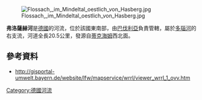 {{No footnotes|time=2020-12-06T04:03:21+00:00}}
{{Coord|48|12|36|N|10|26|31|E|display=title}}
[[Image:Flossach,_im_Mindeltal_oestlich_von_Hasberg.jpg|right]]

'''弗洛薩赫河'''是[[德國|德國]]的河流，位於該國東南部，由[[巴伐利亞|巴伐利亞]]負責管轄，屬於[[多瑙河|多瑙河]]的右支流，河道全長20.5公里，發源自[[蒂克海姆|蒂克海姆]]西北面。

==參考資料==
* http://gisportal-umwelt.bayern.de/website/lfw/mapservice/wrrl/viewer_wrrl_1_ovv.htm {{Webarchive|url=https://archive.is/20050409031701/http://gisportal-umwelt.bayern.de/website/lfw/mapservice/wrrl/viewer_wrrl_1_ovv.htm |date=2005-04-09 }}

{{Germany-geo-stub}}
[[Category:德國河流|Category:德國河流]]